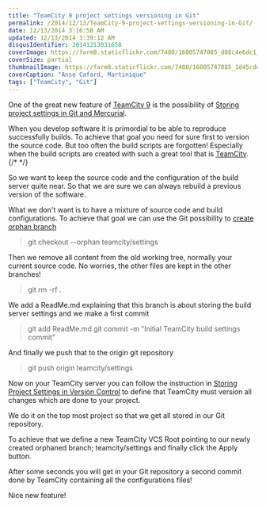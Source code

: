 ```yaml
---
title: "TeamCity 9 project settings versioning in Git"
permalink: /2014/12/13/TeamCity-9-project-settings-versioning-in-Git/
date: 12/13/2014 3:16:58 AM
updated: 12/13/2014 3:39:12 AM
disqusIdentifier: 20141213031658
coverImage: https://farm8.staticflickr.com/7480/16005747085_d88c4e6dc1_h.jpg
coverSize: partial
thumbnailImage: https://farm8.staticflickr.com/7480/16005747085_1d45cdda13_q.jpg
coverCaption: "Anse Cafard, Martinique"
tags: ["TeamCity", "Git"]
---
```

One of the great new feature of [TeamCity 9](https://confluence.jetbrains.com/display/TCD9/What%27s+New+in+TeamCity+9.0) is the possibility of [Storing project settings in Git and Mercurial](https://confluence.jetbrains.com/display/TCD9/What%27s+New+in+TeamCity+9.0#What%27sNewinTeamCity9.0-StoringprojectsettingsinGitandMercurial).

When you develop software it is primordial to be able to reproduce successfully builds. To achieve that goal you need for sure first to version the source code. But too often the build scripts are forgotten! Especially when the build scripts are created with such a great tool that is [TeamCity](https://www.jetbrains.com/teamcity/).
{/* <!-- more --> */}

So we want to keep the source code and the configuration of the build server quite near. So that we are sure we can always rebuild a previous version of the software.

What we don't want is to have a mixture of source code and build configurations. To achieve that goal we can use the Git possibility to [create orphan branch](http://git-scm.com/docs/git-checkout/)

> git checkout --orphan teamcity/settings

Then we remove all content from the old working tree, normally your current source code. No worries, the other files are kept in the other branches!

> git rm -rf .

We add a ReadMe.md explaining that this branch is about storing the build server settings and we make a first commit

> git add ReadMe.md
> git commit -m "Initial TeamCity build settings commit"

And finally we push that to the origin git repository

> git push origin teamcity/settings

Now on your TeamCity server you can follow the instruction in [Storing Project Settings in Version Control](https://confluence.jetbrains.com/display/TCD9/Storing+Project+Settings+in+Version+Control) to define that TeamCity must version all changes which are done to your project.

We do it on the top most project so that we get all stored in our Git repository.

To achieve that we define a new TeamCity VCS Root pointing to our newly created orphaned branch; teamcity/settings and finally click the Apply button.

After some seconds you will get in your Git repository a second commit done by TeamCity containing all the configurations files!

Nice new feature!
